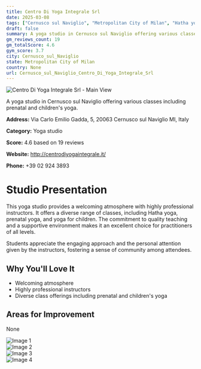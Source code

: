 ```yaml
---
title: Centro Di Yoga Integrale Srl
date: 2025-03-08
tags: ["Cernusco sul Naviglio", "Metropolitan City of Milan", "Hatha yoga", "prenatal yoga", "children's yoga", "welcoming", "professional", "Cernusco sul Naviglio"]  
draft: false
summary: A yoga studio in Cernusco sul Naviglio offering various classes including prenatal and children's yoga.
gm_reviews_count: 19
gm_totalScore: 4.6
gym_score: 3.7
city: Cernusco_sul_Naviglio
state: Metropolitan City of Milan
country: None
url: Cernusco_sul_Naviglio_Centro_Di_Yoga_Integrale_Srl
---
```


<div className="aspect-[16/9] relative my-8">
  <img 
    src="https://lh5.googleusercontent.com/p/AF1QipMmqhjBB6mIUZwVEhBfpsRR06XV9iQqsyiGmKhY=w1920-h1080-k-no"
    alt="Centro Di Yoga Integrale Srl - Main View"
    className="object-cover absolute inset-0 w-full h-full rounded-lg"
  />
</div>

A yoga studio in Cernusco sul Naviglio offering various classes including prenatal and children's yoga.

**Address:** Via Carlo Emilio Gadda, 5, 20063 Cernusco sul Naviglio MI, Italy

**Category:** Yoga studio

**Score:** 4.6 based on 19 reviews

**Website:** http://centrodiyogaintegrale.it/

**Phone:** +39 02 924 3893

# Studio Presentation

This yoga studio provides a welcoming atmosphere with highly professional instructors. It offers a diverse range of classes, including Hatha yoga, prenatal yoga, and yoga for children. The commitment to quality teaching and a supportive environment makes it an excellent choice for practitioners of all levels.

Students appreciate the engaging approach and the personal attention given by the instructors, fostering a sense of community among attendees.

## Why You'll Love It

- Welcoming atmosphere
- Highly professional instructors
- Diverse class offerings including prenatal and children's yoga

## Areas for Improvement

None

<div className="grid grid-cols-1 xl:grid-cols-2 gap-4 my-8">
<div className="aspect-[4/3] relative"><img src="https://lh5.googleusercontent.com/p/AF1QipPzDmgDRSn-4AHIRg00co4A1P2MTWqJ8_-4pOMa=w1920-h1080-k-no" alt="Image 1" className="object-cover absolute inset-0 w-full h-full rounded-lg" /></div>
<div className="aspect-[4/3] relative"><img src="https://lh5.googleusercontent.com/p/AF1QipMJvdyMPltpn2NDvQ_YbYXI0Y3HO3X7mYqWdopt=w1920-h1080-k-no" alt="Image 2" className="object-cover absolute inset-0 w-full h-full rounded-lg" /></div>
<div className="aspect-[4/3] relative"><img src="https://lh5.googleusercontent.com/p/AF1QipPyn-6X-nZ076Mmky-TjfHeAvFeM1XMOnLhsrJN=w1920-h1080-k-no" alt="Image 3" className="object-cover absolute inset-0 w-full h-full rounded-lg" /></div>
<div className="aspect-[4/3] relative"><img src="https://lh5.googleusercontent.com/p/AF1QipO9NLX_q715Bc_eR-CJ5u7ekDw1LR0tTPNB13Co=w1920-h1080-k-no" alt="Image 4" className="object-cover absolute inset-0 w-full h-full rounded-lg" /></div>
</div>